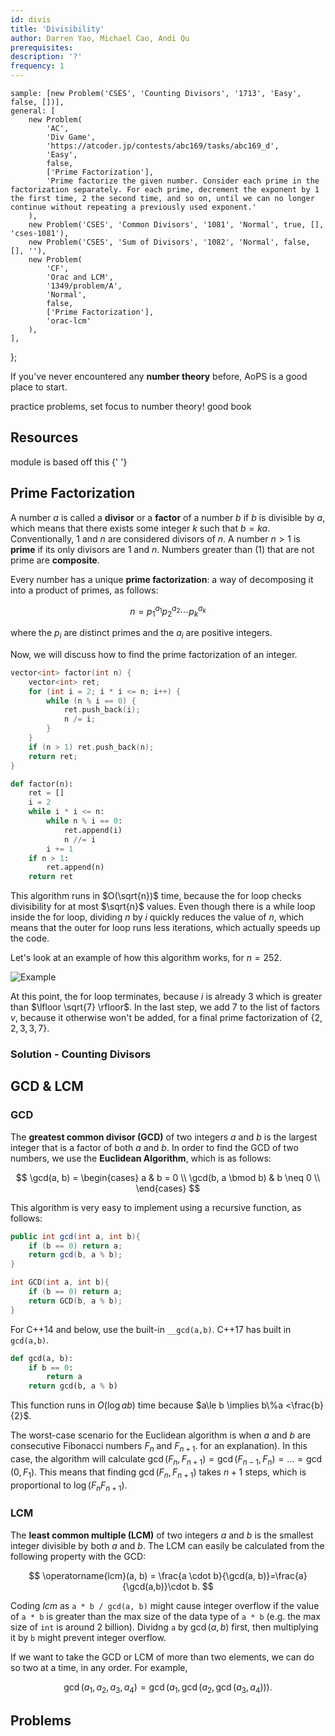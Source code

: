 ```yaml
---
id: divis
title: 'Divisibility'
author: Darren Yao, Michael Cao, Andi Qu
prerequisites:
description: '?'
frequency: 1
---
```




	sample: [new Problem('CSES', 'Counting Divisors', '1713', 'Easy', false, [])],
	general: [
		new Problem(
			'AC',
			'Div Game',
			'https://atcoder.jp/contests/abc169/tasks/abc169_d',
			'Easy',
			false,
			['Prime Factorization'],
			'Prime factorize the given number. Consider each prime in the factorization separately. For each prime, decrement the exponent by 1 the first time, 2 the second time, and so on, until we can no longer continue without repeating a previously used exponent.'
		),
		new Problem('CSES', 'Common Divisors', '1081', 'Normal', true, [], 'cses-1081'),
		new Problem('CSES', 'Sum of Divisors', '1082', 'Normal', false, [], ''),
		new Problem(
			'CF',
			'Orac and LCM',
			'1349/problem/A',
			'Normal',
			false,
			['Prime Factorization'],
			'orac-lcm'
		),
	],
};

If you've never encountered any **number theory** before, AoPS is a good place to start.

<Resources>
	<Resource
		source="AoPS@Art of Problem Solving"
		title="Alcumus"
		url="https://artofproblemsolving.com/alcumus/problem"
		starred
	>
		practice problems, set focus to number theory!
	</Resource>
	<Resource
		source="AoPS@Art of Problem Solving"
		title="Intro to NT"
		url="https://artofproblemsolving.com/store/item/intro-number-theory?gtmlist=Bookstore_AoPS_Side"
	>
		good book
	</Resource>
</Resources>

## Resources

<Resources>
	<Resource source="IUSACO" title="13.1, 13.2 - Elementary Number Theory">
		module is based off this
	</Resource>
	<Resource
		source="David Altizio"
		title="Divisors and Divisibility"
		url="https://davidaltizio.web.illinois.edu/Divisors%20and%20Divisibility%20Overview.pdf"
		starred
	>
		{' '}
	</Resource>
	<Resource source="CPH" title="21.1 - Primes & Factors" starred></Resource>
	<Resource source="PAPS" title="16.1, 16.2 - Number Theory"></Resource>
</Resources>

<!-- <Resource source="CF" title="CodeNCode - Number Theory Course" url="77137">lots of advanced stuff you don't need to know at this level</Resource>
   -->

## Prime Factorization

<FocusProblem problem={problems.sample[0]} />

A number $a$ is called a **divisor** or a **factor** of a number $b$ if $b$ is divisible by $a$, which means that there exists some integer $k$ such that $b = ka$. Conventionally, $1$ and $n$ are considered divisors of $n$. A number $n > 1$ is **prime** if its only divisors are $1$ and $n$. Numbers greater than \(1\) that are not prime are **composite**.

Every number has a unique **prime factorization**: a way of decomposing it into a product of primes, as follows:

$$
n = {p_1}^{a_1} {p_2}^{a_2} \cdots {p_k}^{a_k}
$$

where the $p_i$ are distinct primes and the $a_i$ are positive integers.

Now, we will discuss how to find the prime factorization of an integer.

<LanguageSection>

<CPPSection>

```cpp
vector<int> factor(int n) {
	vector<int> ret;
	for (int i = 2; i * i <= n; i++) {
		while (n % i == 0) {
			ret.push_back(i);
			n /= i;
		}
	}
	if (n > 1) ret.push_back(n);
	return ret;
}
```

</CPPSection>

<PySection>

```py
def factor(n):
	ret = []
	i = 2
	while i * i <= n:
		while n % i == 0:
			ret.append(i)
			n //= i
		i += 1
	if n > 1:
		ret.append(n)
	return ret
```

</PySection>

</LanguageSection>

This algorithm runs in $O(\sqrt{n})$ time, because the for loop checks divisibility for at most $\sqrt{n}$ values. Even though there is a while loop inside the for loop, dividing $n$ by $i$ quickly reduces the value of $n$, which means that the outer for loop runs less iterations, which actually speeds up the code.

Let's look at an example of how this algorithm works, for $n = 252$.

![Example](factoralgorithm.png)

At this point, the for loop terminates, because $i$ is already 3 which is greater than $\lfloor \sqrt{7} \rfloor$. In the last step, we add $7$ to the list of factors $v$, because it otherwise won't be added, for a final prime factorization of $\{2, 2, 3, 3, 7\}$.

### Solution - Counting Divisors

<IncompleteSection />

## GCD & LCM

### GCD

The **greatest common divisor (GCD)** of two integers $a$ and $b$ is the largest integer that is a factor of both $a$ and $b$. In order to find the GCD of two numbers, we use the **Euclidean Algorithm**, which is as follows:

$$
\gcd(a, b) = \begin{cases}
	 a & b = 0 \\
	 \gcd(b, a \bmod b) & b \neq 0 \\
\end{cases}
$$

This algorithm is very easy to implement using a recursive function, as follows:

<LanguageSection>

<JavaSection>

```java
public int gcd(int a, int b){
	if (b == 0) return a;
	return gcd(b, a % b);
}
```

</JavaSection>

<CPPSection>

```cpp
int GCD(int a, int b){
	if (b == 0) return a;
	return GCD(b, a % b);
}
```

For C++14 and below, use the built-in `__gcd(a,b)`. C++17 has built in `gcd(a,b)`.

</CPPSection>

<PySection>

```py
def gcd(a, b):
	if b == 0:
		return a
	return gcd(b, a % b)
```

</PySection>

</LanguageSection>

This function runs in $O(\log ab)$ time because $a\le b \implies b\%a <\frac{b}{2}$.

The worst-case scenario for the Euclidean algorithm is when $a$ and $b$ are consecutive Fibonacci numbers $F_n$ and $F_{n + 1}$. for an explanation). In this case, the algorithm will calculate $\gcd(F_n, F_{n + 1}) = \gcd(F_{n - 1}, F_n) = \dots = \gcd(0, F_1)$. This means that finding $\gcd(F_n, F_{n + 1})$ takes $n + 1$ steps, which is proportional to $\log \left(F_n F_{n+1}\right)$.

<!-- (See [this Math Stack Exchange answer](https://math.stackexchange.com/questions/2477328/why-are-fibonacci-numbers-bad-for-euclids-algorithm-and-how-to-derive-this-uppe) -->
<!-- ^ this doesn't seem very helpful -->
<!-- Since $F_n = O(\varphi^n)$, the worst-case complexity of this algorithm is $O(\log ab)$. -->

### LCM

The **least common multiple (LCM)** of two integers $a$ and $b$ is the smallest integer divisible by both $a$ and $b$. The LCM can easily be calculated from the following property with the GCD:

$$
\operatorname{lcm}(a, b) = \frac{a \cdot b}{\gcd(a, b)}=\frac{a}{\gcd(a,b)}\cdot b.
$$

<Warning>

Coding $lcm$ as `a * b / gcd(a, b)` might cause integer overflow if the value of `a * b` is greater than the max size of the data type of `a * b` (e.g. the max size of `int` is around 2 billion). Dividng `a` by $\gcd(a,b)$ first, then multiplying it by `b` might prevent integer overflow.

</Warning>

If we want to take the GCD or LCM of more than two elements, we can do so two at a time, in any order. For example,

$$
\gcd(a_1, a_2, a_3, a_4) = \gcd(a_1, \gcd(a_2, \gcd(a_3, a_4))).
$$

## Problems

<Problems problems={problems.general} />
